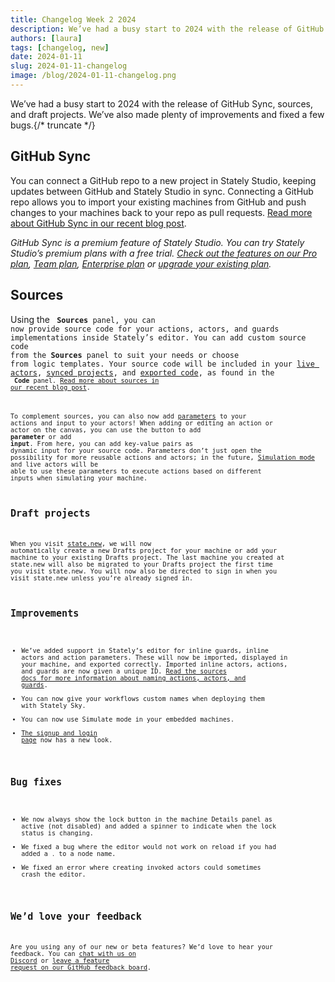 ```yaml
---
title: Changelog Week 2 2024
description: We’ve had a busy start to 2024 with the release of GitHub Sync, sources, and draft projects. We’ve also made plenty of improvements and fixed a few bugs.
authors: [laura]
tags: [changelog, new]
date: 2024-01-11
slug: 2024-01-11-changelog
image: /blog/2024-01-11-changelog.png
---
```


We’ve had a busy start to 2024 with the release of GitHub Sync, sources, and draft projects. We’ve also made plenty of improvements and fixed a few bugs.{/* truncate */}

## GitHub Sync

You can connect a GitHub repo to a new project in Stately Studio, keeping updates between GitHub and Stately Studio in sync. Connecting a GitHub repo allows you to import your existing machines from GitHub and push changes to your machines back to your repo as pull requests. [Read more about GitHub Sync in our recent blog post](/blog/2024-01-09-introducing-bidirectional-github-sync).

_GitHub Sync is a premium feature of Stately Studio. You can try Stately Studio’s premium plans with a free trial. [Check out the features on our Pro plan](/docs/studio-pro-plan), [Team plan](/docs/studio-team-plan), [Enterprise plan](/docs/studio-enterprise-plan) or [upgrade your existing plan](https://stately.ai/registry/billing)._

## Sources

Using the <Code size={18} /> **Sources** panel, you can now provide source code for your actions, actors, and guards implementations inside Stately’s editor. You can add custom source code from the **Sources** panel to suit your needs or choose from logic templates. Your source code will be included in your [live actors](/docs/stately-sky-getting-started), [synced projects](/docs/import-from-github), and [exported code](/docs/export-as-code), as found in the <Code size={18} /> **Code** panel. [Read more about sources in our recent blog post](/blog/2024-01-09-introducing-sources).

To complement sources, you can also now add [parameters](/docs/actions#dynamic-action-parameters) to your actions and input to your actors! When adding or editing an action or actor on the canvas, you can use the button to add <Plus size={18}/> **parameter** or add <Plus size={18}/> **input**. From here, you can add key-value pairs as dynamic input for your source code. Parameters don’t just open the possibility for more reusable actions and actors; in the future, [Simulation mode](/docs/simulation-mode) and live actors will be able to use these parameters to execute actions based on different inputs when simulating your machine.

## Draft projects

When you visit [state.new](https://state.new), we will now automatically create a new Drafts project for your machine or add your machine to your existing Drafts project. The last machine you created at state.new will also be migrated to your Drafts project the first time you visit state.new. You will now also be directed to sign in when you visit state.new unless you’re already signed in.

## Improvements

- We’ve added support in Stately’s editor for inline guards, inline actors and action parameters. These will now be imported, displayed in your machine, and exported correctly. Imported inline actors, actions, and guards are now given a unique ID. [Read the sources docs for more information about naming actions, actors, and guards](/docs/sources/#unnamed-actions-actors-and-guards).
- You can now give your workflows custom names when deploying them with Stately Sky.
- You can now use Simulate mode in your embedded machines.
- [The signup and login page](https://stately.ai/registry/login) now has a new look.

## Bug fixes

- We now always show the lock button in the machine Details panel as active (not disabled) and added a spinner to indicate when the lock status is changing.
- We fixed a bug where the editor would not work on reload if you had added a `.` to a node name.
- We fixed an error where creating invoked actors could sometimes crash the editor.

## We’d love your feedback

Are you using any of our new or beta features? We’d love to hear your feedback. You can [chat with us on Discord](https://discord.stately.ai) or [leave a feature request on our GitHub feedback board](https://github.com/orgs/statelyai/projects/2).
